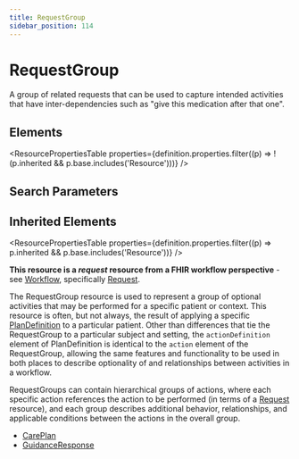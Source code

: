 ```yaml
---
title: RequestGroup
sidebar_position: 114
---
```



# RequestGroup

A group of related requests that can be used to capture intended activities that have inter-dependencies such as "give this medication after that one".

<Tabs queryString="section">
  <TabItem value="schema" label="Schema" default>

## Elements

<ResourcePropertiesTable
  properties={definition.properties.filter((p) => !(p.inherited && p.base.includes('Resource')))}
/>

## Search Parameters

<SearchParamsTable searchParams={definition.searchParameters} />

## Inherited Elements

<ResourcePropertiesTable properties={definition.properties.filter((p) => p.inherited && p.base.includes('Resource'))} />

  </TabItem>
  <TabItem value="usage" label="Usage">
<div> <a name="bnc"></a> <p><strong>This resource is a <em>request</em> resource from a FHIR workflow perspective</strong> - see <a href="https://www.hl7.org/fhir/workflow.html">Workflow</a>, specifically <a href="https://www.hl7.org/fhir/workflow.html#request">Request</a>.</p> <p>The <Link to="/docs/api/fhir/resources/requestgroup">RequestGroup</Link> resource is used to represent a group of optional activities that may be performed for a specific patient or context. This resource is often, but not always, the result of applying a specific <a href="/docs/api/fhir/resources/plandefinition">PlanDefinition</a> to a particular patient. Other than differences that tie the <Link to="/docs/api/fhir/resources/requestgroup">RequestGroup</Link> to a particular subject and setting, the <code>actionDefinition</code> element of <Link to="/docs/api/fhir/resources/plandefinition">PlanDefinition</Link> is identical to the <code>action</code> element of the <Link to="/docs/api/fhir/resources/requestgroup">RequestGroup</Link>, allowing the same features and functionality to be used in both places to describe optionality of and relationships between activities in a workflow.</p> <p>RequestGroups can contain hierarchical groups of actions, where each specific action references the action to be performed (in terms of a <a href="https://www.hl7.org/fhir/workflow.html#request">Request</a> resource), and each group describes additional behavior, relationships, and applicable conditions between the actions in the overall group.</p> </div>
  </TabItem>


  <TabItem value="referencedBy" label="Referenced By">
<ul><li><a href="/docs/api/fhir/resources/careplan">CarePlan</a></li>
<li><a href="/docs/api/fhir/resources/guidanceresponse">GuidanceResponse</a></li></ul>
  </TabItem>
</Tabs>
